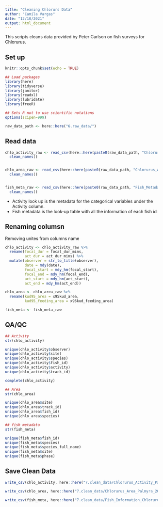 ```yaml
---
title: "Cleaning Chlorurs Data"
author: "Camila Vargas"
date: "12/10/2021"
output: html_document
---
```


This scripts cleans data provided by Peter Carlson on fish surveys for Chlorurus.

## Set up

```r
knitr::opts_chunk$set(echo = TRUE)

## Load packages
library(here)
library(tidyverse)
library(janitor)
library(readxl)
library(lubridate)
library(freeR)

## Sets R not to use scientific notations
options(scipen=999) 

raw_data_path <- here::here("6.raw_data/")
```


## Read data

```r
chlo_activity_raw <- read_csv(here::here(paste0(raw_data_path, "Chlorurus_Activity_data.csv"))) %>% 
  clean_names()


chlo_area_raw <- read_csv(here::here(paste0(raw_data_path, "Chlorurus_Area_data.csv"))) %>% 
  clean_names()


fish_meta_raw <- read_csv(here::here(paste0(raw_data_path, "Fish_Metadata.csv"))) %>% 
  clean_names()

```

- Activity look up is the metadata for the categorical variables under the Activity column.
- Fish metadata is the look-up table with all the information of each fish id

## Renaming columsn
Removing unites from columns name

```r
chlo_activity <- chlo_activity_raw %>% 
  rename(focal_dur = focal_dur_mins,
         act_dur = act_dur_mins) %>% 
  mutate(observer = str_to_title(observer),
         date = mdy(date),
         focal_start = mdy_hm(focal_start),
         focal_end = mdy_hm(focal_end),
         act_start = mdy_hm(act_start),
         act_end = mdy_hm(act_end))

chlo_area <- chlo_area_raw %>% 
  rename(kud95_area = x95kud_area,
         kud95_feeding_area = x95kud_feeding_area)

fish_meta <- fish_meta_raw

```

## QA/QC

```r
## Activity
str(chlo_activity)

unique(chlo_activity$observer)
unique(chlo_activity$site)
unique(chlo_activity$species)
unique(chlo_activity$fish_id)
unique(chlo_activity$activity)
unique(chlo_activity$track_id)

complete(chlo_activity)

## Area
str(chlo_area)

unique(chlo_area$site)
unique(chlo_area$track_id)
unique(chlo_area$fish_id)
unique(chlo_area$species)

## fish metadata
str(fish_meta)

unique(fish_meta$fish_id)
unique(fish_meta$species)
unique(fish_meta$species_full_name)
unique(fish_meta$site)
unique(fish_meta$phase)

```


## Save Clean Data

```r
write_csv(chlo_activity, here::here("7.clean_data/Chlorurus_Activity_Palmyra_2014.csv"))

write_csv(chlo_area, here::here("7.clean_data/Chlorurus_Area_Palmyra_2014.csv"))

write_csv(fish_meta, here::here("7.clean_data/Fish_Information_Chlorurus_Data_2014.csv"))

```





